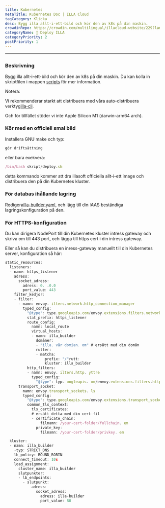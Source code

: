 ```yaml
---
title: Kubernetes
metaTitle: Kubernetes Doc | ILLA Cloud
tagCategory: Klicka
desc: Bygg illa allt-i-ett-bild och kör den av k8s på din maskin.
crowdinRepo: https://crowdin.com/multilingual/illacloud-website/229?languages=sv&filter=basic&value=0
categoryName: 👷 Deploy ILLA
categoryPriority: 2
postPriority: 1
---
```


* * *

## <h2 hidden>Kubernetes</h2>

### Beskrivning

Bygg illa allt-i-ett-bild och kör den av k8s på din maskin. Du kan kolla in skriptfilen i mappen [scripts](https://github.com/illacloud/deploy-illa-manually/blob/main/kubernetes/scripts) för mer information.

Notera:

Vi rekommenderar starkt att distribuera med våra auto-distribuera verktyg[illa-cli](https://github.com/illacloud/illa).

Och för tillfället stöder vi inte Apple Silicon M1 (darwin-arm64 arch).

### Kör med en officiell smal bild

Installera GNU make och typ:

```jsx
gör driftsättning
```

eller bara exekvera:

```jsx
/bin/bash skript/deploy.sh
```

detta kommando kommer att dra illasoft officiella allt-i-ett image och distribuera den på din Kubernetes kluster.

### För databas ihållande lagring

Redigera[illa-builder.yaml](https://github.com/illacloud/deploy-illa-manually/blob/main/kubernetes/illa-builder.yaml), och lägg till din IAAS beständiga lagringskonfiguration på den.

### För HTTPS-konfiguration

Du kan dirigera NodePort till din Kubernetes kluster intress gateway och skriva om till 443 port, och lägga till https cert i din intress gateway.

Eller så kan du distribuera en inress-gateway manuellt till din Kubernetes server, konfiguration så här:

```jsx
static_resources:
  listeners:
  - name: https_listener
    adress:
      socket_adress:
        adress: 0. .0.0
        port_value: 443
    filter_kedjor:
    - filter:
      - namn: envoy. ilters.network.http_connection_manager
        typed_config:
          "@type": type.googleapis.com/envoy.extensions.filters.network.http_connection_manager.v3. ttpConnectionManager
          stat_prefix: https_listener
          route_config:
            namn: local_route
            virtual_hosts:
            - namn: illa_builder
              domäner:
              - "illa. vår domian. om" # ersätt med din domän
              rutter:
              - matcha:
                  prefix: "/"rutt:
                  kluster: illa_builder
          http_filters:
          - namn: envoy. ilters.http. yttre
            typed_config:
              "@type": typ. oogleapis. om/envoy.extensions.filters.http.router.v3.Router
      transport_socket:
        namn: envoy.transport_sockets. ls
        typed_config:
          "@type": type.googleapis.com/envoy.extensions.transport_sockets.tls.v3. ownstreamTlsContext
          common_tls_context:
            tls_certificates:
            # ersätt detta med din cert-fil
            - certificate_chain:
                filnamn: /your-cert-folder/fullchain. em
              private_key:
                filnamn: /your-cert-folder/privkey. em

  kluster:
  - namn: illa_builder
    -typ: STRICT_DNS
    lb_policy: ROUND_ROBIN
    connect_timeout: 10s
    load_assignment:
      cluster_name: illa_builder
      slutpunkter:
      - lb_endpoints:
        - slutpunkt:
            adress:
              socket_adress:
                adress: illa-builder
                port_value: 80
```
